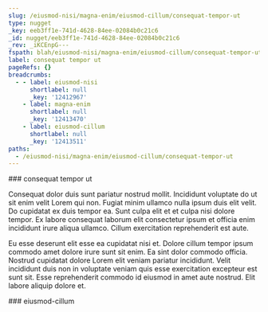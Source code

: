 ```yaml
---
slug: /eiusmod-nisi/magna-enim/eiusmod-cillum/consequat-tempor-ut
type: nugget
_key: eeb3ff1e-741d-4628-84ee-02084b0c21c6
_id: nugget/eeb3ff1e-741d-4628-84ee-02084b0c21c6
_rev: _iKCEnpG---
fspath: blah/eiusmod-nisi/magna-enim/eiusmod-cillum/consequat-tempor-ut.md
label: consequat tempor ut
pageRefs: {}
breadcrumbs:
  - - label: eiusmod-nisi
      shortlabel: null
      _key: '12412967'
    - label: magna-enim
      shortlabel: null
      _key: '12413470'
    - label: eiusmod-cillum
      shortlabel: null
      _key: '12413511'
paths:
  - /eiusmod-nisi/magna-enim/eiusmod-cillum/consequat-tempor-ut
---
```


<NuggetArea>
<Nugget slug="/eiusmod-nisi/magna-enim/eiusmod-cillum/consequat-tempor-ut" type="nugget" _key="eeb3ff1e-741d-4628-84ee-02084b0c21c6" _id="nugget/eeb3ff1e-741d-4628-84ee-02084b0c21c6" _rev="_iKCEnpG---" fspath="blah/eiusmod-nisi/magna-enim/eiusmod-cillum/consequat-tempor-ut.md" label="consequat tempor ut" paths="/eiusmod-nisi/magna-enim/eiusmod-cillum/consequat-tempor-ut">
<NuggetBody>
### consequat tempor ut

Consequat dolor duis sunt pariatur nostrud mollit. Incididunt voluptate do ut sit enim velit Lorem qui non. Fugiat minim ullamco nulla ipsum duis elit velit. Do cupidatat ex duis tempor ea. Sunt culpa elit et et culpa nisi dolore tempor. Ex labore consequat laborum elit consectetur ipsum et officia enim incididunt irure aliqua ullamco. Cillum exercitation reprehenderit est aute.

Eu esse deserunt elit esse ea cupidatat nisi et. Dolore cillum tempor ipsum commodo amet dolore irure sunt sit enim. Ea sint dolor commodo officia. Nostrud cupidatat dolore Lorem elit veniam pariatur incididunt. Velit incididunt duis non in voluptate veniam quis esse exercitation excepteur est sunt sit. Esse reprehenderit commodo id eiusmod in amet aute nostrud. Elit labore aliquip dolore et.

</NuggetBody>
<Breadcrumbs>
<Crumbs>
<Crumb _key="12412967" label="eiusmod-nisi" /><Crumb _key="12413470" label="magna-enim" /><Crumb _key="12413511" label="eiusmod-cillum" />
</Crumbs>
</Breadcrumbs>
</Nugget>

<NuggetsInbound>
</NuggetsInbound>
<NuggetsOutbound>
</NuggetsOutbound>
</NuggetArea>
<PassagesInbound>
<Passage direction="inbound" type="passage" _key="12413511" _id="passage/12413511" _rev="_iKCEnpC--_" label="eiusmod-cillum" passage="eiusmod-cillum" fspath="blah/eiusmod-nisi/magna-enim/eiusmod-cillum" paths="/eiusmod-nisi/magna-enim/eiusmod-cillum" slug="/eiusmod-nisi/magna-enim/eiusmod-cillum">
<NuggetBody>
### eiusmod-cillum

</NuggetBody>
<Breadcrumbs>
<Crumbs>
<Crumb _key="12412967" label="eiusmod-nisi" /><Crumb _key="12413470" label="magna-enim" />
</Crumbs>
</Breadcrumbs>
</Passage>

</PassagesInbound>
<PassagesOutbound>
</PassagesOutbound>
